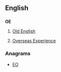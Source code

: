 {{also|oe|Oe|Œ|œ}}
==English==

==={{initialism}}===
'''OE'''
# [[Old English]]
# {{NZ}} [[Overseas Experience]]

===Anagrams===
* [[EO#English|EO]]